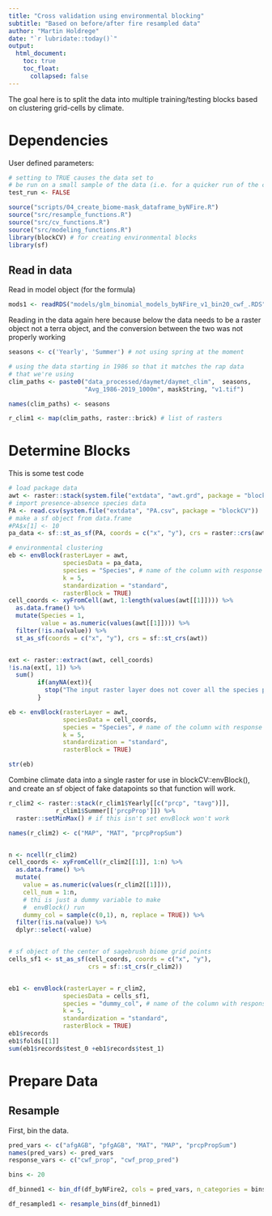 ```yaml
---
title: "Cross validation using environmental blocking"
subtitle: "Based on before/after fire resampled data"
author: "Martin Holdrege"
date: "`r lubridate::today()`"
output:
  html_document:
    toc: true
    toc_float:
      collapsed: false
---
```


The goal here is to split the data into multiple training/testing
blocks based on clustering grid-cells by climate.

# Dependencies

User defined parameters:

```r
# setting to TRUE causes the data set to
# be run on a small sample of the data (i.e. for a quicker run of the code)
test_run <- FALSE
```


```r
source("scripts/04_create_biome-mask_dataframe_byNFire.R")
source("src/resample_functions.R")
source("src/cv_functions.R")
source("src/modeling_functions.R")
library(blockCV) # for creating environmental blocks
library(sf)
```

## Read in data

Read in model object (for the formula)

```r
mods1 <- readRDS("models/glm_binomial_models_byNFire_v1_bin20_cwf_.RDS")
```

Reading in the data again here because below the data needs to be 
a raster object not a terra object, and the conversion between the two
was not properly working

```r

seasons <- c('Yearly', 'Summer') # not using spring at the moment

# using the data starting in 1986 so that it matches the rap data
# that we're using
clim_paths <- paste0("data_processed/daymet/daymet_clim",  seasons,
                     "Avg_1986-2019_1000m", maskString, "v1.tif")

names(clim_paths) <- seasons

r_clim1 <- map(clim_paths, raster::brick) # list of rasters
```


# Determine Blocks

This is some test code

```r
# load package data
awt <- raster::stack(system.file("extdata", "awt.grd", package = "blockCV"))
# import presence-absence species data
PA <- read.csv(system.file("extdata", "PA.csv", package = "blockCV"))
# make a sf object from data.frame
#PA$x[1] <- 10
pa_data <- sf::st_as_sf(PA, coords = c("x", "y"), crs = raster::crs(awt))

# environmental clustering
eb <- envBlock(rasterLayer = awt,
               speciesData = pa_data,
               species = "Species", # name of the column with response
               k = 5,
               standardization = "standard",
               rasterBlock = TRUE)
cell_coords <- xyFromCell(awt, 1:length(values(awt[[1]]))) %>% 
  as.data.frame() %>% 
  mutate(Species = 1,
         value = as.numeric(values(awt[[1]]))) %>% 
  filter(!is.na(value)) %>% 
  st_as_sf(coords = c("x", "y"), crs = sf::st_crs(awt)) 


ext <- raster::extract(awt, cell_coords)
!is.na(ext[, 1]) %>% 
  sum()
        if(anyNA(ext)){
          stop("The input raster layer does not cover all the species points.")
        }

eb <- envBlock(rasterLayer = awt,
               speciesData = cell_coords,
               species = "Species", # name of the column with response
               k = 5,
               standardization = "standard",
               rasterBlock = TRUE)

str(eb)
```

Combine climate data into a single raster for use in blockCV::envBlock(),
and create an sf object of fake datapoints so that function will work. 

```r

r_clim2 <- raster::stack(r_clim1$Yearly[[c("prcp", "tavg")]],
             r_clim1$Summer[['prcpProp']]) %>% 
  raster::setMinMax() # if this isn't set envBlock won't work

names(r_clim2) <- c("MAP", "MAT", "prcpPropSum")


n <- ncell(r_clim2)
cell_coords <- xyFromCell(r_clim2[[1]], 1:n) %>% 
  as.data.frame() %>% 
  mutate(
    value = as.numeric(values(r_clim2[[1]])),
    cell_num = 1:n,
    # thi is just a dummy variable to make 
    #  envBlock() run
    dummy_col = sample(c(0,1), n, replace = TRUE)) %>% 
  filter(!is.na(value)) %>% 
  dplyr::select(-value)


# sf object of the center of sagebrush biome grid points
cells_sf1 <- st_as_sf(cell_coords, coords = c("x", "y"),
                      crs = sf::st_crs(r_clim2))


eb1 <- envBlock(rasterLayer = r_clim2,
               speciesData = cells_sf1,
               species = "dummy_col", # name of the column with response
               k = 5,
               standardization = "standard",
               rasterBlock = TRUE)
eb1$records
eb1$folds[[1]]
sum(eb1$records$test_0 +eb1$records$test_1)
```




# Prepare Data

## Resample

First, bin the data.

```r
pred_vars <- c("afgAGB", "pfgAGB", "MAT", "MAP", "prcpPropSum")
names(pred_vars) <- pred_vars
response_vars <- c("cwf_prop", "cwf_prop_pred")

bins <- 20

df_binned1 <- bin_df(df_byNFire2, cols = pred_vars, n_categories = bins)

df_resampled1 <- resample_bins(df_binned1)
```
